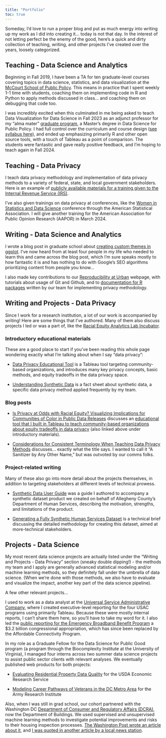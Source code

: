 ```yaml
---
title: "Portfolio"
toc: true
---
```


Someday, I'd love to run a proper blog and put as much energy into writing up my work as I did into creating it... today is not that day. In the interest of not letting perfect be the enemy of the good, here's a quick and dirty collection of teaching, writing, and other projects I've created over the years, loosely categorized. 

## Teaching - Data Science and Analytics

Beginning in Fall 2019, I have been a TA for ten graduate-level courses covering topics in data science, statistics, and data visualization at the [McCourt School of Public Policy](https://mccourt.georgetown.edu/). This means in practice that I spent weekly 1-1 time with students, coaching them on implementing code in R and Python to apply methods discussed in class... and coaching them on debugging that code too.

I was incredibly excited when this culminated in me being asked to teach Data Visualization for Data Science in Fall 2023 as an adjunct professor for my "alma mater" [graduate program](https://mccourt.georgetown.edu/master-of-science-in-data-science-for-public-policy/), a Master's degree in Data Science for Public Policy. I had full control over the curriculum and course design ([see syllabus here](https://docs.google.com/document/d/1TtTFJwSOVLqHRb57cDSC-gboLrvn326TwOxvWbfWGd0/edit?usp=sharing)), and ended up emphasizing primarily R and other open source tools, with a touch of Tableau as a point of comparison. The students were fantastic and gave really positive feedback, and I'm hoping to teach again in Fall 2024.

## Teaching - Data Privacy

I teach data privacy methodology and implementation of data privacy methods to a variety of federal, state, and local government stakeholders. Here is an example of [publicly available materials for a training given to the Internal Revenue Service (IRS)](https://ui-research.github.io/irs-data-privacy-trainings-2023/).

I've also given trainings on data privacy at conferences, like the [Women in Statistics and Data Science](https://ww2.amstat.org/meetings/wsds/2022/courses.cfm) conference through the American Statistical Association. I will give another training for the American Association for Public Opinion Research (AAPOR) in March 2024.

## Writing - Data Science and Analytics

I wrote a blog post in graduate school about [creating custom themes in ggplot](https://rpubs.com/mclaire19/ggplot2-custom-themes). I've now heard from at least four people in my life who needed to learn this and came across the blog post, which I'm sure speaks mostly to how fantastic it is and has nothing to do with Google's SEO algorithms prioritizing content from people you know...

I also made key contributions to our [Reproducibility at Urban](https://ui-research.github.io/reproducibility-at-urban/) webpage, with tutorials about usage of Git and Github, and to [documentation for R packages](https://ui-research.github.io/tidysynthesis-documentation/) written by our team for implementing privacy methodology. 

## Writing and Projects - Data Privacy 

Since I work for a research institution, a lot of our work is accompanied by writing! Here are some things that I've authored. Many of them also discuss projects I led or was a part of, like the [Racial Equity Analytics Lab Incubator](https://www.urban.org/projects/racial-equity-analytics-lab-incubator). 

### Introductory educational materials

These are a good place to start if you've been reading this whole page wondering exactly what I'm talking about when I say "data privacy":

- [Data Privacy Educational Tool](https://public.tableau.com/app/profile/maddie.pickens/viz/DataPrivacyandEquityEducationalToolPrototype/1-WhatisDP) is a Tableau tool targeting community-based organizations, and introduces many key privacy concepts, basic methods, and equity tradeoffs in the data privacy space.

- [Understanding Synthetic Data](https://www.urban.org/research/publication/understanding-synthetic-data) is a fact sheet about synthetic data, a specific data privacy method applied frequently by my team.

### Blog posts

- [Is Privacy at Odds with Racial Equity? Visualizing Implications for Communities of Color in Public Data Releases](https://medium.com/urban-institute/is-privacy-at-odds-with-racial-equity-39c9428efe6f) discusses an [educational tool that I built in Tableau to teach community-based organizations about equity tradeoffs in data privacy](https://public.tableau.com/app/profile/maddie.pickens/viz/DataPrivacyandEquityEducationalToolPrototype/1-WhatisDP) (also linked above under introductory materials).

- [Considerations for Consistent Terminology When Teaching Data Privacy Methods](https://urban-institute.medium.com/considerations-for-consistent-terminology-when-teaching-data-privacy-methods-81af8cd9c1b5) discusses... exactly what the title says. I wanted to call it "A Sanitizer by Any Other Name," but was outvoted by our comms folks.

### Project-related writing 

Many of these also go into more detail about the projects themselves, in addition to targeting stakeholders at different levels of technical prowess.

- [Synthetic Data User Guide]() was a guide I authored to accompany a synthetic dataset product we created on behalf of Allegheny County's Department of Human Services, describing the motivation, strengths, and limitations of the product.

- [Generating a Fully Synthetic Human Services Dataset]() is a technical brief discussing the detailed methodology for creating this dataset, aimed at more-technical stakeholders.

## Projects - Data Science

My most recent data science projects are actually listed under the "Writing and Projects - Data Privacy" section (sneaky double dipping!) - the methods my team and I apply are generally advanced statistical modeling and/or machine learning methods, so they definitely fall under the umbrella of data science. (When we're done with those methods, we also have to evaluate and visualize the impact, another key part of the data science pipeline).

A few other relevant projects...

I used to work as a data analyst at the [Universal Service Administrative Company](https://www.usac.org/), where I created executive-level reporting for the four USAC programs using primarily Tableau. Because these were mostly internal reports, I can't share them here, so you'll have to take my word for it. I also led the [public reporting for the Emergency Broadband Benefit Program](https://www.usac.org/about/emergency-broadband-benefit-program/emergency-broadband-benefit-program-enrollments-and-claims-tracker/) a $3.2 billion congressional appropriation, which has since been replaced by the Affordable Connectivity Program.

In my role as a Graduate Fellow for the Data Science for Public Good program (a program through the Biocomplexity Institute at the University of Virginia), I managed four interns across two summer data science projects to assist public sector clients with relevant analyses. We eventually published web products for both projects:

- [Evaluating Residential Property Data Quality](https://madeline-pickens.shinyapps.io/ERS-dataquality/) for the USDA Economic Research Service

- [Modeling Career Pathways of Veterans in the DC Metro Area](https://dspg-young-scholars-program.github.io/dspg20career/?type=dspg) for the Army Research Institute

Also, when I was still in grad school, our cohort partnered with the Washington DC [Department of Consumer and Regulatory Affairs (DCRA)](https://dcratransition.dc.gov/), now the Department of Buildings. 
We used supervised and unsupervised machine learning methods to investigate potential improvements and risks to their housing inspection processes. [The Washington Post wrote an article about it](https://www.washingtonpost.com/local/dc-politics/georgetown-university-works-with-dc-agency-to-improve-rental-inspection-policies/2020/01/17/7756a568-3945-11ea-bb7b-265f4554af6d_story.html), and [I was quoted in another article by a local news station](https://wamu.org/story/20/01/22/how-georgetown-grad-students-are-helping-d-c-conduct-better-housing-inspections/).
